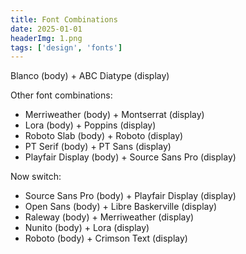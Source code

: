 ```yaml
---
title: Font Combinations
date: 2025-01-01
headerImg: 1.png
tags: ['design', 'fonts']
---
```


Blanco (body) + ABC Diatype (display)

Other font combinations:

- Merriweather (body) + Montserrat (display)
- Lora (body) + Poppins (display)
- Roboto Slab (body) + Roboto (display)
- PT Serif (body) + PT Sans (display)
- Playfair Display (body) + Source Sans Pro (display)


Now switch:

- Source Sans Pro (body) + Playfair Display (display)
- Open Sans (body) + Libre Baskerville (display)
- Raleway (body) + Merriweather (display)
- Nunito (body) + Lora (display)
- Roboto (body) + Crimson Text (display)
